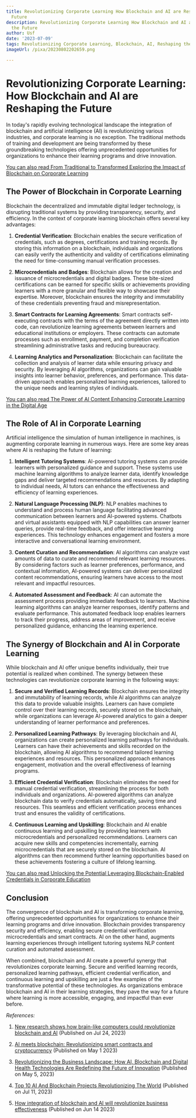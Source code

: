 ```yaml
---
title: Revolutionizing Corporate Learning How Blockchain and AI are Reshaping the
  Future
description: Revolutionizing Corporate Learning How Blockchain and AI are Reshaping
  the Future
author: Usf
date: '2023-07-09'
tags: Revolutionizing Corporate Learning, Blockchain, AI, Reshaping the Future
imageUrl: /pixa/20230802202659.png

---
```

# Revolutionizing Corporate Learning: How Blockchain and AI are Reshaping the Future

In today's rapidly evolving technological landscape the integration of blockchain and artificial intelligence (AI) is  revolutionizing various industries, and corporate learning is no exception. The traditional methods of training and  development are being transformed  by these groundbreaking technologies  offering unprecedented opportunities for organizations to enhance their learning programs and drive innovation.

[You can also read From Traditional  to Transformed Exploring the Impact of  Blockchain on Corporate Learning](From%20Traditional%20to%20Transformed%20Exploring%20the%20Impact%20of%20Blockchain%20on%20Corporate%20Learning)


## The Power of Blockchain in Corporate Learning

Blockchain the decentralized and immutable digital ledger  technology, is disrupting traditional systems by providing transparency, security, and efficiency. In the context of corporate learning blockchain offers several key  advantages:

1. **Credential Verification**: Blockchain enables the  secure verification of credentials, such as degrees, certifications and training records. By storing this information  on a blockchain,  individuals and organizations can easily verify the authenticity  and validity of certifications eliminating the need for time-consuming manual verification processes.

2. **Microcredentials and  Badges**: Blockchain allows for the creation and issuance of microcredentials and  digital  badges. These bite-sized certifications can be earned for specific skills or achievements providing learners  with a more granular and flexible way to showcase their expertise. Moreover, blockchain ensures the integrity and immutability of these credentials preventing fraud and misrepresentation.

3. **Smart Contracts for Learning Agreements**: Smart contracts self-executing contracts with the terms of the agreement directly written into code, can revolutionize learning  agreements between learners and educational institutions or employers. These contracts can automate  processes such as enrollment, payment, and completion verification streamlining administrative tasks and reducing bureaucracy.

4. **Learning Analytics and Personalization**: Blockchain can facilitate the collection and  analysis of learner data while  ensuring privacy and security.  By leveraging AI algorithms, organizations can gain  valuable insights  into learner behavior, preferences, and performance. This data-driven approach  enables personalized  learning experiences, tailored to  the unique needs and learning styles of individuals.

[You can also read The Power of AI Content  Enhancing Corporate Learning in the Digital Age](The%20Power%20of%20AI%20Content%20Enhancing%20Corporate%20Learning%20in%20the%20Digital%20Age)


## The  Role of AI  in Corporate Learning

Artificial intelligence the simulation of human intelligence in  machines, is augmenting  corporate learning in  numerous ways. Here are some key areas where AI is reshaping the  future of learning:

1. **Intelligent Tutoring Systems**:  AI-powered tutoring systems can provide learners  with personalized guidance and support. These systems use machine learning algorithms to analyze  learner data, identify knowledge gaps and deliver targeted  recommendations and resources. By adapting to individual  needs, AI tutors can enhance the effectiveness and  efficiency of learning experiences.

2. **Natural Language Processing (NLP)**:  NLP enables machines to understand and process human  language  facilitating advanced communication between learners and AI-powered systems. Chatbots and  virtual assistants equipped with NLP capabilities  can  answer learner queries, provide real-time feedback, and  offer interactive learning experiences. This technology enhances engagement and fosters  a more  interactive  and conversational learning environment.

3. **Content Curation and Recommendation**: AI algorithms can  analyze vast amounts of data  to curate and recommend relevant  learning resources. By considering factors such as learner preferences, performance, and contextual  information, AI-powered systems can deliver personalized content recommendations, ensuring learners  have access to the  most relevant and impactful resources.

4. **Automated Assessment and Feedback**: AI can automate the assessment process providing immediate feedback  to learners.  Machine learning algorithms can analyze learner responses, identify patterns and evaluate performance. This automated feedback loop enables learners to track their progress, address areas of improvement, and receive personalized guidance,  enhancing the learning experience.

## The Synergy of Blockchain and AI in Corporate Learning

While blockchain and AI  offer unique benefits individually, their true potential is realized when combined. The synergy between these technologies  can revolutionize corporate learning in the following ways:

1. **Secure and Verified Learning Records**:  Blockchain ensures the integrity and immutability of learning records, while AI  algorithms can analyze this data to provide valuable insights. Learners can have complete control over their learning records, securely stored on the blockchain, while organizations  can leverage AI-powered analytics to gain a deeper understanding of learner performance and preferences.

2. **Personalized Learning Pathways**: By leveraging blockchain and AI, organizations  can create personalized learning pathways for individuals. Learners can have their achievements and skills  recorded on the blockchain, allowing  AI algorithms to recommend tailored  learning experiences and resources. This personalized approach enhances  engagement, motivation and the overall effectiveness of  learning programs.

3. **Efficient Credential Verification**: Blockchain eliminates the need for manual credential verification,  streamlining the process for both  individuals and organizations. AI-powered algorithms can analyze blockchain data to  verify credentials automatically, saving time and resources. This seamless and efficient verification process enhances trust and ensures  the  validity  of certifications.

4. **Continuous Learning and Upskilling**: Blockchain and AI enable continuous learning  and upskilling by providing  learners with microcredentials and personalized recommendations. Learners can acquire new skills and competencies incrementally, earning microcredentials that are securely stored on the blockchain. AI algorithms  can then recommend further learning  opportunities based on these achievements fostering a culture of lifelong learning.

[You can also read  Unlocking the Potential Leveraging  Blockchain-Enabled Credentials in Corporate Education](Unlocking%20the%20Potential%20Leveraging%20Blockchain-Enabled%20Credentials%20in%20Corporate%20Education)


## Conclusion

The convergence of  blockchain  and AI is transforming corporate learning, offering unprecedented opportunities  for  organizations to enhance their learning programs and drive innovation. Blockchain provides transparency security and efficiency, enabling secure credential verification  microcredentials  and smart  contracts. AI on the other hand, augments learning experiences through intelligent tutoring systems NLP content curation and automated assessment.

When combined, blockchain and AI create a powerful synergy that revolutionizes corporate learning.  Secure and verified learning records, personalized learning pathways, efficient credential verification, and continuous learning and upskilling are just a few examples  of  the transformative potential of  these  technologies. As organizations embrace blockchain and AI in their learning strategies, they pave the way for a  future where learning is more accessible, engaging, and impactful than ever before.

*References:*

1. [New research shows how brain-like computers could revolutionize blockchain and AI](https://cointelegraph.com/news/new-research-shows-how-brain-like-computers-could-revolutionize-blockchain-and-ai) (Published  on  Jul 24, 2023)

2. [AI meets blockchain: Revolutionizing smart contracts and cryptocurrency](https://cointelegraph.com/innovation-circle/ai-meets-blockchain-revolutionizing-smart-contracts-and-cryptocurrency) (Published on  May 1 2023)

3. [Revolutionizing the Business Landscape: How  AI, Blockchain and  Digital  Health Technologies Are Redefining the Future  of Innovation](https://www.linkedin.com/pulse/revolutionizing-business-landscape-how-ai-blockchain-digital-samuel) (Published on May 5, 2023)

4. [Top 10 AI And Blockchain Projects Revolutionizing The World](https://blockchainmagazine.net/top-10-ai-and-blockchain-projects-revolutionizing-the-world/) (Published on Jul 11, 2023)

5. [How integration of blockchain and AI will revolutionize business effectiveness](https://gulfbusiness.com/blockchain-will-revolutionise-business/) (Published on Jun 14 2023)